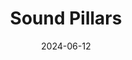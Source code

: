 ---
title: "Sound Pillars"
description: "Real Time Animated 3D visual model (via code) created from scratch using Blender and imported through Three.js, built on VueJS and JavaScript."
date: "2024-06-12"
tags:
  - react.js
  - next.js
---